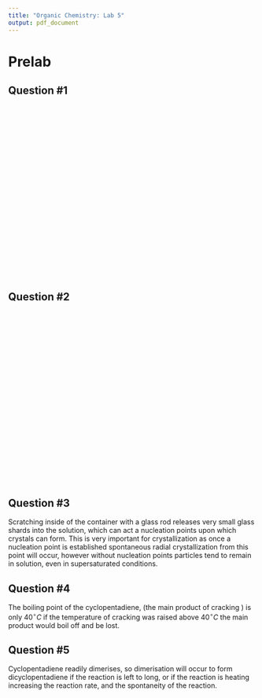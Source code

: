 ```yaml
---
title: "Organic Chemistry: Lab 5"
output: pdf_document
---
```


# Prelab 

## Question #1
$\quad \quad\quad \quad\quad \quad\quad \quad\quad \quad\quad \quad\quad \quad\quad \quad\quad \quad\quad \quad\quad \quad\quad \quad\quad \quad\quad \quad\quad \quad\quad \quad$\newline 

$\quad \quad\quad \quad\quad \quad\quad \quad\quad \quad\quad \quad\quad \quad\quad \quad\quad \quad\quad \quad\quad \quad\quad \quad\quad \quad\quad \quad\quad \quad\quad \quad$\newline 
$\quad \quad\quad \quad\quad \quad\quad \quad\quad \quad\quad \quad\quad \quad\quad \quad\quad \quad\quad \quad\quad \quad\quad \quad\quad \quad\quad \quad\quad \quad\quad \quad$\newline 
$\quad \quad\quad \quad\quad \quad\quad \quad\quad \quad\quad \quad\quad \quad\quad \quad\quad \quad\quad \quad\quad \quad\quad \quad\quad \quad\quad \quad\quad \quad\quad \quad$\newline 
$\quad \quad\quad \quad\quad \quad\quad \quad\quad \quad\quad \quad\quad \quad\quad \quad\quad \quad\quad \quad\quad \quad\quad \quad\quad \quad\quad \quad\quad \quad\quad \quad$\newline 
$\quad \quad\quad \quad\quad \quad\quad \quad\quad \quad\quad \quad\quad \quad\quad \quad\quad \quad\quad \quad\quad \quad\quad \quad\quad \quad\quad \quad\quad \quad\quad \quad$\newline 
$\quad \quad\quad \quad\quad \quad\quad \quad\quad \quad\quad \quad\quad \quad\quad \quad\quad \quad\quad \quad\quad \quad\quad \quad\quad \quad\quad \quad\quad \quad\quad \quad$\newline 

$\quad \quad\quad \quad\quad \quad\quad \quad\quad \quad\quad \quad\quad \quad\quad \quad\quad \quad\quad \quad\quad \quad\quad \quad\quad \quad\quad \quad\quad \quad\quad \quad$\newline 

$\quad \quad\quad \quad\quad \quad\quad \quad\quad \quad\quad \quad\quad \quad\quad \quad\quad \quad\quad \quad\quad \quad\quad \quad\quad \quad\quad \quad\quad \quad\quad \quad$\newline 

## Question #2
$\quad \quad\quad \quad\quad \quad\quad \quad\quad \quad\quad \quad\quad \quad\quad \quad\quad \quad\quad \quad\quad \quad\quad \quad\quad \quad\quad \quad\quad \quad\quad \quad$\newline 

$\quad \quad\quad \quad\quad \quad\quad \quad\quad \quad\quad \quad\quad \quad\quad \quad\quad \quad\quad \quad\quad \quad\quad \quad\quad \quad\quad \quad\quad \quad\quad \quad$\newline 
$\quad \quad\quad \quad\quad \quad\quad \quad\quad \quad\quad \quad\quad \quad\quad \quad\quad \quad\quad \quad\quad \quad\quad \quad\quad \quad\quad \quad\quad \quad\quad \quad$\newline 
$\quad \quad\quad \quad\quad \quad\quad \quad\quad \quad\quad \quad\quad \quad\quad \quad\quad \quad\quad \quad\quad \quad\quad \quad\quad \quad\quad \quad\quad \quad\quad \quad$\newline 
$\quad \quad\quad \quad\quad \quad\quad \quad\quad \quad\quad \quad\quad \quad\quad \quad\quad \quad\quad \quad\quad \quad\quad \quad\quad \quad\quad \quad\quad \quad\quad \quad$\newline 
$\quad \quad\quad \quad\quad \quad\quad \quad\quad \quad\quad \quad\quad \quad\quad \quad\quad \quad\quad \quad\quad \quad\quad \quad\quad \quad\quad \quad\quad \quad\quad \quad$\newline 
$\quad \quad\quad \quad\quad \quad\quad \quad\quad \quad\quad \quad\quad \quad\quad \quad\quad \quad\quad \quad\quad \quad\quad \quad\quad \quad\quad \quad\quad \quad\quad \quad$\newline 

$\quad \quad\quad \quad\quad \quad\quad \quad\quad \quad\quad \quad\quad \quad\quad \quad\quad \quad\quad \quad\quad \quad\quad \quad\quad \quad\quad \quad\quad \quad\quad \quad$\newline 

$\quad \quad\quad \quad\quad \quad\quad \quad\quad \quad\quad \quad\quad \quad\quad \quad\quad \quad\quad \quad\quad \quad\quad \quad\quad \quad\quad \quad\quad \quad\quad \quad$\newline 

## Question #3
Scratching inside of the container with a glass rod releases very small glass shards into the solution, which can act a nucleation points upon which crystals can form. This is very important for crystallization as once a nucleation point is established spontaneous radial crystallization from this point will occur, however without nucleation points particles tend to remain in solution, even in supersaturated conditions. 


## Question #4
The boiling point of the cyclopentadiene, (the main product of cracking ) is only $40^\circ C$ if the temperature of cracking was raised above $40^\circ C$ the main product would boil off and be lost. 

## Question #5 
Cyclopentadiene readily dimerises, so dimerisation will occur to form dicyclopentadiene if the reaction is left to long, or if the reaction is heating increasing the reaction rate, and the spontaneity of the reaction. 
